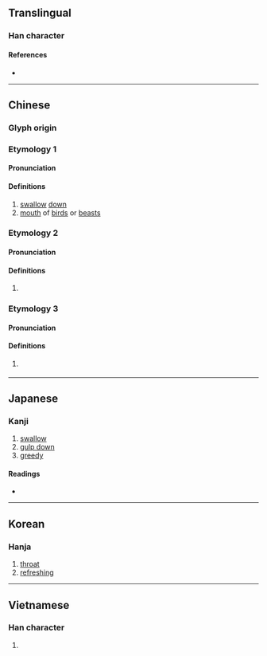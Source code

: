 {{also|哙}}
{{character info}}
==Translingual==

===Han character===
{{Han char|rn=30|rad=口|as=13|sn=16|four=68066|canj=ROMA|ids=⿰口會}}

====References====
* {{Han ref|kx=0211.040|dkj=04407|dj=0433.220|hdz=10693.030|uh=5672|ud=22130|bh=E944|bd=59716}}

----

==Chinese==

===Glyph origin===
{{Han etym}}

===Etymology 1===
{{zh-forms|s=哙}}

====Pronunciation====
{{zh-pron
|m=kuài
|c=faai3
|h=pfs=
|md=guói
|mn=kōe
|w=
|mc=y
|oc=y
|cat=
}}

====Definitions====
{{zh-hanzi}}

# [[swallow]] [[down]]
# [[mouth]] of [[bird]]s or [[beast]]s

===Etymology 2===
{{zh-forms|s=哙}}

====Pronunciation====
{{zh-pron
|md=huòi
|mda=Cdo_that_huoi.ogg
|cat=pron
}}

====Definitions====
{{zh-hanzi}}

# {{lb|zh|Min Dong}} {{zh-alt-form|*回|[[that]]; [[then]]}}

===Etymology 3===
{{zh-forms|s=哙}}

====Pronunciation====
{{zh-pron
|c=wui5
|h=gd=voi4
|cat=v
}}

====Definitions====
{{zh-hanzi}}

# {{lb|zh|Cantonese|Hakka|dated}} {{zh-alt-form|會|tr=-|[[can]]; [[will]]}}
#: {{zh-x|你 噲{wui5} 舉 個 隻 手 到 熱頭{tau4-2} 咁 高 唔 呢{ni1}，唔 噲{wui5} 呀。|Can you reach up so high? No. (''literally'', Can you raise that hand to as high as the sun? [You] can't.)|C|ref='''1894''', James Dyer Ball, ''Readings in Cantonese Colloquial'', [https://www.google.ca/books/edition/Readings_in_Cantonese_Colloquial/TosvgxyzHDQC?hl=en&gbpv=1&pg=PA62 page 62]}}

----

==Japanese==

===Kanji===
{{ja-kanji|grade=|rs=口13}}

# [[swallow]]
# [[gulp down]]
# [[greedy]]

====Readings====
* {{ja-readings
|goon=け
|kanon=かい
|kun=あか-るい, こころよ-い, すす-る, のど-
}}

----

==Korean==

===Hanja===
{{ko-hanja|hangeul=쾌|rv=kwae|mr=k'wae}}

# [[throat]]
# [[refreshing]]

----

==Vietnamese==

===Han character===
{{vi-readings|reading=khoái, gọi, còn, gỏi, gũi, hỏi, khoải|rs=口13}}

# {{rfdef|vi}}